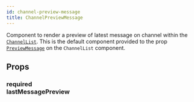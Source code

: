 ```yaml
---
id: channel-preview-message
title: ChannelPreviewMessage
---
```



Component to render a preview of latest message on channel within the [`ChannelList`](../core-components/channel_list.mdx).
This is the default component provided to the prop [`PreviewMessage`](../core-components/channel_list.mdx#preview) on the `ChannelList` component.

## Props

### <div class="label required">required</div> **lastMessagePreview**

<LastMessagePreview/>